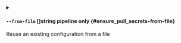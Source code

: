 
<details className="config-field -function" data-expandable="false">
<summary>

#### `--from-file` <span class="config-field-type">[]string</span> <span class="config-field-enum"></span> <span class="config-field-default -return"></span> <span class="config-field-required" data-required="false">pipeline only</span>  {#ensure_pull_secrets-from-file}

Reuse an existing configuration from a file

</summary>



</details>
